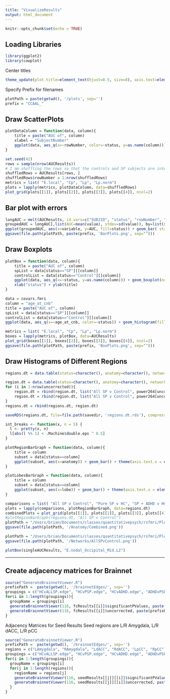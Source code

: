 ```yaml
---
title: "VisualizeResults"
output: html_document
---
```


```r
knitr::opts_chunk$set(echo = TRUE)
```

## Loading Libraries

```r
library(ggplot2)
library(cowplot)
```

Center titles

```r
theme_update(plot.title=element_text(hjust=0.5, size=8), axis.text=element_text(size=8), axis.title=element_text(size=8))
```

Specify Prefix for filenames
```r
plotPath = paste(getwd(), '/plots', sep='')
prefix = "CCAAL_"
```


## Draw ScatterPlots

```r
plotDataColumn = function(data, column){
    title = paste("AUC of", column)
    xlabel = "SubjectNumber"
    ggplot(data, aes_q(x=~rowNumber, color=~status, y=as.name(column))) + geom_point() + ggtitle(title) + xlab(xlabel) + ylab(title)
}
```


```r
set.seed(42)
rows = sample(nrow(AUCResults))
# I am shuffling the rows so that the controls and SP subjects are interleaved with one another instead of appearing in separate clumps. If you want to see the data with the original subject numbers, pass in AUCResults instead of shuffledRows
shuffledRows = AUCResults[rows, ]
shuffledRows$rowNumber = 1:nrow(shuffledRows)
metrics = list( "E.local", "Cp", "Lp", "Lp.norm")
plots = lapply(metrics, plotDataColumn, data=shuffledRows)
plot_grid(plots[[1]], plots[[2]], plots[[3]], plots[[4]], ncol=2)
```

## Bar plot with errors

```r
longAUC = melt(AUCResults, id.vars=c("SUBJID", "status", "rowNumber", "smry_soc", "Sex", "age_at_cnb", "age_centered", "meanFD", "percentHighFD"))
groupedAUC = longAUC[,list(AUC=mean(value), stdev=sd(value)), by=list(status, variable)]
ggplot(groupedAUC, aes(x=variable, y=AUC, fill=status)) + geom_bar( stat="identity", color="black", position=position_dodge()) + geom_errorbar(aes(ymin=AUC-stdev, ymax=AUC+stdev), width=.2, position=position_dodge(0.9))
ggsave(file.path(plotPath, paste(prefix, 'BarPlots.png', sep="")))
```


## Draw Boxplots

```r
plotBox = function(data, column){
    title = paste("AUC of", column)
    spList = data[status=="SP"][[column]]
    controlList = data[status=="Control"][[column]]
    ggplot(data, aes_q(x=~status, y=as.name(column))) + geom_boxplot(notch=TRUE, show.legend=FALSE) +
    xlab("status") + ylab(title)
}
```


```r
data = covars.fmri
column = "age_at_cnb"
title = paste("AUC of", column)
spList = data[status=="SP"][[column]]
controlList = data[status=="Control"][[column]]
ggplot(data, aes_q(x=~age_at_cnb, color=~status)) + geom_histogram(fill="white", bins=10) + xlab("status") + ylab(title)
```


```r
metrics = list( "E.local", "Cp", "Lp", "Lp.norm")
boxes = lapply(metrics, plotBox, data=AUCResults)
plot_grid(boxes[[1]], boxes[[2]], boxes[[3]], boxes[[4]], ncol=2)
ggsave(file.path(plotPath, paste(prefix, 'BoxPlots.png', sep="")))
```

## Draw Histograms of Different Regions

```r
regions.dt = data.table(status=character(), anatomy=character(), network=character())
```


```r
region.dt = data.table(status=character(), anatomy=character(), network=character())
for (i in 1:nrow(uncorrected)){
    region.dt = rbind(region.dt, list("All SP v Control", power264[uncorrected[i]$region1Index]$Anatomy, power264[uncorrected[i]$region1Index]$network))
    region.dt = rbind(region.dt, list("All SP v Control", power264[uncorrected[i]$region2Index]$Anatomy, power264[uncorrected[i]$region2Index]$network))
}
regions.dt = rbind(regions.dt, region.dt)
```

```r
saveRDS(regions.dt, file=file.path(savedir, 'regions.dt.rds'), compress='xz')
```

```r
int_breaks <- function(x, n = 5) {
  l <- pretty(x, n)
  l[abs(l %% 1) < .Machine$double.eps ^ 0.5] 
}
```


```r
plotRegionBarGraph = function(data, column){
    title = column
    subset = data[status==column]
    ggplot(subset, aes(x=anatomy)) + geom_bar() + theme(axis.text.x = element_text(size=5, angle=90, hjust=1)) + ggtitle(title) + xlab("") + ylab("Number of Connections (p < .001 uncorrected)") + scale_y_continuous(breaks = int_breaks)
}
```

```r
plotLobesBarGraph = function(data, column){
    title = column
    subset = data[status==column]
    ggplot(subset, aes(x=lobe)) + geom_bar() + theme(axis.text.x = element_text(size=5, angle=90, hjust=1)) + ggtitle(title) + xlab("") + ylab("Number of Connections (p < .001 uncorrected)") + scale_y_continuous(breaks = int_breaks)
}
```

```r
comparisons = list( "All SP v Control", "Pure SP v HC", "SP + ADHD v HC", "Pure SP v SP + ADHD")
plots = lapply(comparisons, plotRegionBarGraph, data=regions.dt)
combinedPlots = plot_grid(plots[[1]], plots[[2]], plots[[3]], plots[[4]], ncol=2)
#plotRegionBarGraph(regions.dt, "All SP v Control")
plotPath = "/Users/brian/Documents/classes/quantitativepsych/rsfmri/Plots/"
ggsave(file.path(plotPath, '/Anatomy/Combined.png'))
```

```r
plotPath = "/Users/brian/Documents/classes/quantitativepsych/rsfmri/Plots/"
ggsave(file.path(plotPath, '/Networks/AllSPvControl.png'))
```

```r
plotBox(singleAUCResults, "E.nodal_Occipital_Mid.L2")
```

---

## Create adjacency matrices for Brainnet

```r
source("GenerateBrainnetViewer.R")
prefixPath =  paste(getwd(), '/brainnetEdges/', sep='')
groupings = c("HCvALLSP.edge", "HCvPSP.edge", "HCvADHD.edge", "ADHDvPSP.edge")
for(i in 1:length(groupings)){
  groupName = groupings[i]
  generateBrainnetViewer(116, fcResults[[i]]$significantPValues, paste(prefixPath, 'Significant', groupName, sep=''))
  generateBrainnetViewer(116, fcResults[[i]]$uncorrected, paste(prefixPath, 'Uncorrected', groupName, sep=''))
}
```

Adjacency Matrices for Seed Results
Seed regions are L/R Amygdala, L/R dACC, L/R pCC

```r
source("GenerateBrainnetViewer.R")
prefixPath =  paste(getwd(), '/brainnetEdges/', sep='')
regions = c("LAmygdala", "RAmygdala", "LdACC", "RdACC", "LpCC", "RpCC");
groupings = c("HCvALLSP.edge", "HCvPSP.edge", "HCvADHD.edge", "ADHDvPSP.edge")
for(i in 1:length(groupings)){
  groupName = groupings[i]
  for(j in 1:length(regions)){
    regionName = regions[j]
    generateBrainnetViewer(116, seedResults[[j]][[i]]$significantPValues, paste(prefixPath, 'Significant', regionName, groupName, sep=''))
    generateBrainnetViewer(116, seedResults[[j]][[i]]$uncorrected, paste(prefixPath, 'Uncorrected', regionName, groupName, sep=''))
  }
}
```

